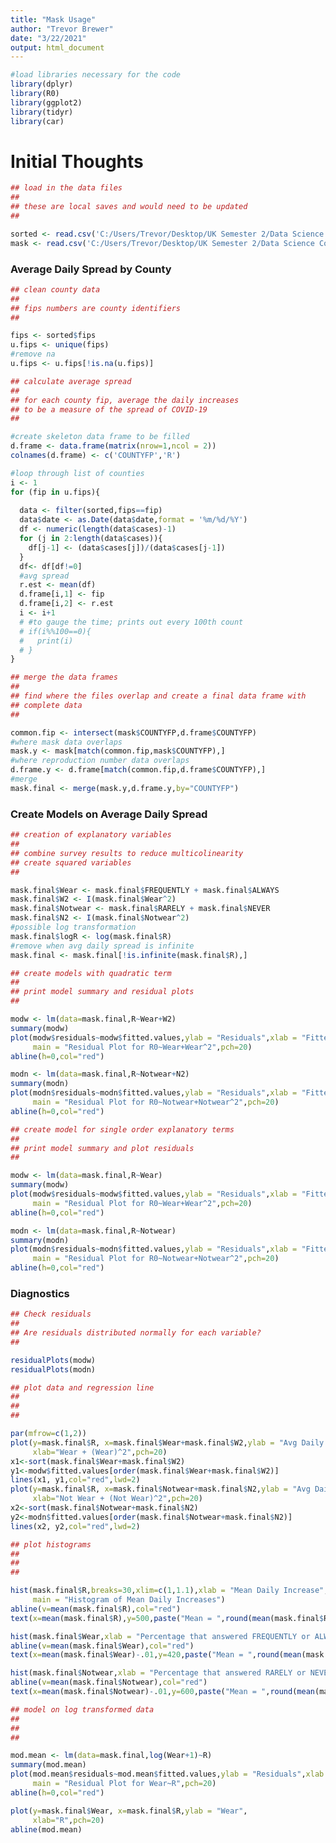---
title: "Mask Usage"
author: "Trevor Brewer"
date: "3/22/2021"
output: html_document
---


```{r,include=F}
#load libraries necessary for the code
library(dplyr)
library(R0)
library(ggplot2)
library(tidyr)
library(car)
```


# Initial Thoughts 
```{r}
## load in the data files 
## 
## these are local saves and would need to be updated 
##

sorted <- read.csv('C:/Users/Trevor/Desktop/UK Semester 2/Data Science Competition/USCountyCovid19-2021-03-172.csv')
mask <- read.csv('C:/Users/Trevor/Desktop/UK Semester 2/Data Science Competition/MaskUseCovid19-2021-03-17.csv')
```

### Average Daily Spread by County
```{r}
## clean county data
##
## fips numbers are county identifiers
## 

fips <- sorted$fips
u.fips <- unique(fips)
#remove na
u.fips <- u.fips[!is.na(u.fips)]
```

```{r}
## calculate average spread 
##
## for each county fip, average the daily increases
## to be a measure of the spread of COVID-19
##

#create skeleton data frame to be filled
d.frame <- data.frame(matrix(nrow=1,ncol = 2))
colnames(d.frame) <- c('COUNTYFP','R')

#loop through list of counties
i <- 1
for (fip in u.fips){
  
  data <- filter(sorted,fips==fip)
  data$date <- as.Date(data$date,format = '%m/%d/%Y')
  df <- numeric(length(data$cases)-1)
  for (j in 2:length(data$cases)){
    df[j-1] <- (data$cases[j])/(data$cases[j-1])
  }
  df<- df[df!=0]
  #avg spread
  r.est <- mean(df)
  d.frame[i,1] <- fip
  d.frame[i,2] <- r.est
  i <- i+1
  # #to gauge the time; prints out every 100th count
  # if(i%%100==0){
  #   print(i)
  # }
}
```

```{r}
## merge the data frames
##
## find where the files overlap and create a final data frame with
## complete data
##

common.fip <- intersect(mask$COUNTYFP,d.frame$COUNTYFP)
#where mask data overlaps
mask.y <- mask[match(common.fip,mask$COUNTYFP),]
#where reproduction number data overlaps
d.frame.y <- d.frame[match(common.fip,d.frame$COUNTYFP),]
#merge
mask.final <- merge(mask.y,d.frame.y,by="COUNTYFP")
```

### Create Models on Average Daily Spread
```{r}
## creation of explanatory variables
##
## combine survey results to reduce multicolinearity
## create squared variables
## 

mask.final$Wear <- mask.final$FREQUENTLY + mask.final$ALWAYS
mask.final$W2 <- I(mask.final$Wear^2)
mask.final$Notwear <- mask.final$RARELY + mask.final$NEVER
mask.final$N2 <- I(mask.final$Notwear^2)
#possible log transformation
mask.final$logR <- log(mask.final$R)
#remove when avg daily spread is infinite
mask.final <- mask.final[!is.infinite(mask.final$R),]
```

```{r}
## create models with quadratic term
##
## print model summary and residual plots
##

modw <- lm(data=mask.final,R~Wear+W2)
summary(modw)
plot(modw$residuals~modw$fitted.values,ylab = "Residuals",xlab = "Fitted Values",
     main = "Residual Plot for R0~Wear+Wear^2",pch=20)
abline(h=0,col="red")

modn <- lm(data=mask.final,R~Notwear+N2)
summary(modn)
plot(modn$residuals~modn$fitted.values,ylab = "Residuals",xlab = "Fitted Values",
     main = "Residual Plot for R0~Notwear+Notwear^2",pch=20)
abline(h=0,col="red")
```

```{r}
## create model for single order explanatory terms
##
## print model summary and plot residuals
##

modw <- lm(data=mask.final,R~Wear)
summary(modw)
plot(modw$residuals~modw$fitted.values,ylab = "Residuals",xlab = "Fitted Values",
     main = "Residual Plot for R0~Wear+Wear^2",pch=20)
abline(h=0,col="red")

modn <- lm(data=mask.final,R~Notwear)
summary(modn)
plot(modn$residuals~modn$fitted.values,ylab = "Residuals",xlab = "Fitted Values",
     main = "Residual Plot for R0~Notwear+Notwear^2",pch=20)
abline(h=0,col="red")
```

### Diagnostics
```{r}
## Check residuals
##
## Are residuals distributed normally for each variable?
##

residualPlots(modw)
residualPlots(modn)
```

```{r}
## plot data and regression line
##
## 
##

par(mfrow=c(1,2))
plot(y=mask.final$R, x=mask.final$Wear+mask.final$W2,ylab = "Avg Daily Increase",
     xlab="Wear + (Wear)^2",pch=20)
x1<-sort(mask.final$Wear+mask.final$W2)
y1<-modw$fitted.values[order(mask.final$Wear+mask.final$W2)]
lines(x1, y1,col="red",lwd=2)
plot(y=mask.final$R, x=mask.final$Notwear+mask.final$N2,ylab = "Avg Daily Increase",
     xlab="Not Wear + (Not Wear)^2",pch=20)
x2<-sort(mask.final$Notwear+mask.final$N2)
y2<-modn$fitted.values[order(mask.final$Notwear+mask.final$N2)]
lines(x2, y2,col="red",lwd=2)

```

```{r}
## plot histograms
##
## 
##

hist(mask.final$R,breaks=30,xlim=c(1,1.1),xlab = "Mean Daily Increase",
     main = "Histogram of Mean Daily Increases")
abline(v=mean(mask.final$R),col="red")
text(x=mean(mask.final$R),y=500,paste("Mean = ",round(mean(mask.final$R),3)),pos=4)

hist(mask.final$Wear,xlab = "Percentage that answered FREQUENTLY or ALWAYS",main = "Histogram of Variable 'Wear'")
abline(v=mean(mask.final$Wear),col="red")
text(x=mean(mask.final$Wear)-.01,y=420,paste("Mean = ",round(mean(mask.final$Wear),3)),pos=2)

hist(mask.final$Notwear,xlab = "Percentage that answered RARELY or NEVER",main = "Histogram of Variable 'Not Wear'")
abline(v=mean(mask.final$Notwear),col="red")
text(x=mean(mask.final$Notwear)-.01,y=600,paste("Mean = ",round(mean(mask.final$Notwear),3)),pos=4)
```

```{r}
## model on log transformed data
##
##
## 

mod.mean <- lm(data=mask.final,log(Wear+1)~R)
summary(mod.mean)
plot(mod.mean$residuals~mod.mean$fitted.values,ylab = "Residuals",xlab = "Fitted Values",
     main = "Residual Plot for Wear~R",pch=20)
abline(h=0,col="red")
```
```{r}
plot(y=mask.final$Wear, x=mask.final$R,ylab = "Wear",
     xlab="R",pch=20)
abline(mod.mean)
```

